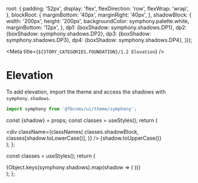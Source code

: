 
  root: {
    padding: '52px',
    display: 'flex',
    flexDirection: 'row',
    flexWrap: 'wrap',
  },
  blockRoot: {
    marginBottom: '40px',
    marginRight: '40px',
  },
  shadowBlock: {
    width: '200px',
    height: '200px',
    backgroundColor: symphony.palette.white,
    marginBottom: '12px',
  },
  dp1: {boxShadow: symphony.shadows.DP1},
  dp2: {boxShadow: symphony.shadows.DP2},
  dp3: {boxShadow: symphony.shadows.DP3},
  dp4: {boxShadow: symphony.shadows.DP4},
}));

<Meta title={`${STORY_CATEGORIES.FOUNDATION}/1.2 Elevation`} />

# Elevation

To add elevation, import the theme and access the shadows with `symphony.shadows`.

```js
import symphony from '@fbcnms/ui/theme/symphony';
```

  const {shadow} = props;
  const classes = useStyles();
  return (
    <div className={classes.blockRoot}>
      <div
        className={classNames(
          classes.shadowBlock,
          classes[shadow.toLowerCase()],
        )}
      />
      <Text weight="medium">{shadow.toUpperCase()}</Text>
    </div>
  );
};

  const classes = useStyles();
  return (
    <div className={classes.root}>
      {Object.keys(symphony.shadows).map(shadow => (
        <ShadowBlock key={shadow} shadow={shadow} />
      ))}
    </div>
  );
};

<ShadowBlocksRoot />
